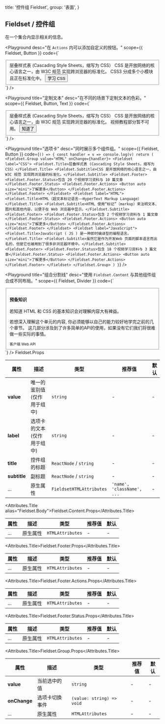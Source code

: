 
  title: '控件组 Fieldset',
  group: '表面',
}

## Fieldset / 控件组

在一个集合内显示相关的信息。

<Playground
  desc="在 `Actions` 内可以添加自定义的按钮。"
  scope={{ Fieldset, Button }}
  code={`
<Fieldset>
  <Fieldset.Title>层叠样式表 (Cascading Style Sheets，缩写为 CSS）</Fieldset.Title>
  <Fieldset.Subtitle>CSS 是开放网络的核心语言之一，由 W3C 规范 实现跨浏览器的标准化。</Fieldset.Subtitle>
  <Fieldset.Footer>
    <Fieldset.Footer.Status>
      CSS3 分成多个小模块且正在标准化中。
    </Fieldset.Footer.Status>
    <Fieldset.Footer.Actions>
      <Button auto size="mini">学习 CSS</Button>
    </Fieldset.Footer.Actions>
  </Fieldset.Footer>
</Fieldset>
`} />

<Playground
  title="定制文本"
  desc="在不同的场景下定制文本的色彩。"
  scope={{ Fieldset, Button, Text }}
  code={`
<Fieldset>
  <Fieldset.Title>层叠样式表 (Cascading Style Sheets，缩写为 CSS）</Fieldset.Title>
  <Fieldset.Subtitle>CSS 是开放网络的核心语言之一，由 W3C 规范 实现跨浏览器的标准化。</Fieldset.Subtitle>
  <Fieldset.Footer>
    <Fieldset.Footer.Status>
      <Text type="error">视频教程部分暂不可用。</Text>
    </Fieldset.Footer.Status>
    <Fieldset.Footer.Actions>
      <Button auto size="mini" type="error">知道了</Button>
    </Fieldset.Footer.Actions>
  </Fieldset.Footer>
</Fieldset>
`} />

<Playground
  title="选项卡"
  desc="同时展示多个组件组。"
  scope={{ Fieldset, Button }}
  code={`
() => {
  const handler = v => console.log(v)
  return (
    <Fieldset.Group value="HTML" onChange={handler}>
    <Fieldset label="CSS">
      <Fieldset.Title>层叠样式表 (Cascading Style Sheets，缩写为 CSS）</Fieldset.Title>
      <Fieldset.Subtitle>CSS 是开放网络的核心语言之一，由 W3C 规范 实现跨浏览器的标准化。</Fieldset.Subtitle>
      <Fieldset.Footer>
        <Fieldset.Footer.Status>包含 20 个视频学习资料与 10 篇文章</Fieldset.Footer.Status>
        <Fieldset.Footer.Actions>
          <Button auto size="mini">了解更多</Button>
        </Fieldset.Footer.Actions>
      </Fieldset.Footer>
    </Fieldset>
    <Fieldset label="HTML">
      <Fieldset.Title>HTML（超文本标记语言——HyperText Markup Language）</Fieldset.Title>
      <Fieldset.Subtitle>HTML 使用“标记”（markup）来注明文本、图片和其他内容，以便于在 Web 浏览器中显示。</Fieldset.Subtitle>
      <Fieldset.Footer>
        <Fieldset.Footer.Status>包含 2 个视频学习资料与 1 篇文章</Fieldset.Footer.Status>
        <Fieldset.Footer.Actions>
          <Button auto size="mini">了解更多</Button>
        </Fieldset.Footer.Actions>
      </Fieldset.Footer>
    </Fieldset>
    <Fieldset label="JavaScript">
      <Fieldset.Title>JavaScript ( JS ) 是一种即时编译型的编程语言。</Fieldset.Title>
      <Fieldset.Subtitle>虽然它是作为开发Web 页面的脚本语言而出名的，但是它也被用到了很多非浏览器环境中。</Fieldset.Subtitle>
      <Fieldset.Footer>
        <Fieldset.Footer.Status>包含 18 个视频学习资料与 3 篇文章</Fieldset.Footer.Status>
        <Fieldset.Footer.Actions>
          <Button auto size="mini">了解更多</Button>
        </Fieldset.Footer.Actions>
      </Fieldset.Footer>
    </Fieldset>
    </Fieldset.Group>
  )
}
`} />

<Playground
  title="组合分割线"
  desc="使用 `Fieldset.Content` 与其他组件组合成不同布局。"
  scope={{ Fieldset, Divider }}
  code={`
<Fieldset>
  <Fieldset.Content style={{ paddingTop: '10pt', paddingBottom: '10pt' }}>
    <h4>预备知识</h4>
  </Fieldset.Content>
  <Divider y={0} />
  <Fieldset.Content>
    <Fieldset.Title>若知道 HTML 和 CSS 的基本知识会对理解内容大有裨益。</Fieldset.Title>
    <p>若想深入理解这个单元的内容, 你必须能够以自己的能力较好地学完之前的几个章节。
    这几部分涉及到了许多简单的API的使用，如果没有它们我们将很难做一些实际的事情。</p>
  </Fieldset.Content>
  <Fieldset.Footer>
    <small>客户端 Web API</small>
  </Fieldset.Footer>
</Fieldset>
`} />

<Attributes edit="/pages/zh-cn/components/fieldset.mdx">
<Attributes.Title>Fieldset.Props</Attributes.Title>

| 属性 | 描述 | 类型 | 推荐值 | 默认
| ---------- | ---------- | ---- |  -------------- | ------ |
| **value** | 唯一的鉴别值 (仅作用于组中) | `string` | - | - |
| **label** | 选项卡的文本 (仅作用于组中) | `string` |- | - |
| **title** | 控件组的标题 | `ReactNode` / `string` | - | - |
| **subtitle** | 副标题 | `ReactNode` / `string` | - | - |
| ... | 原生属性 | `FieldsetHTMLAttributes` | `'name', 'className', ...` | - |

<Attributes.Title alias="Fieldset.Body">Fieldset.Content.Props</Attributes.Title>

| 属性 | 描述 | 类型 | 推荐值 | 默认
| ---------- | ---------- | ---- |  -------------- | ------ |
| ... | 原生属性 | `HTMLAttributes` | - | - |

<Attributes.Title>Fieldset.Footer.Props</Attributes.Title>

| 属性 | 描述 | 类型 | 推荐值 | 默认
| ---------- | ---------- | ---- |  -------------- | ------ |
| ... | 原生属性 | `HTMLAttributes` | - | - |

<Attributes.Title>Fieldset.Footer.Actions.Props</Attributes.Title>

| 属性 | 描述 | 类型 | 推荐值 | 默认
| ---------- | ---------- | ---- |  -------------- | ------ |
| ... | 原生属性 | `HTMLAttributes` | - | - |

<Attributes.Title>Fieldset.Footer.Status.Props</Attributes.Title>

| 属性 | 描述 | 类型 | 推荐值 | 默认
| ---------- | ---------- | ---- |  -------------- | ------ |
| ... | 原生属性 | `HTMLAttributes` | - | - |

<Attributes.Title>Fieldset.Group.Props</Attributes.Title>

| 属性 | 描述 | 类型 | 推荐值 | 默认
| ---------- | ---------- | ---- |  -------------- | ------ |
| **value** | 当前选中的值 | `string` | - | - |
| **onChange** | 选项卡切换事件 | `(value: string) => void` | - | - |
| ... | 原生属性 | `HTMLAttributes` | - | - |

</Attributes>

